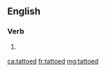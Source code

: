 ==English==

===Verb===
{{head|en|verb form}}

# {{context|nonstandard|lang=en}} {{en-past of|tattoo}}

[[ca:tattoed]]
[[fr:tattoed]]
[[mg:tattoed]]
